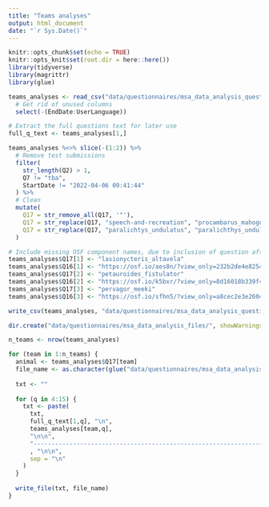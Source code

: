 ```yaml
---
title: "Teams analyses"
output: html_document
date: "`r Sys.Date()`"
---
```


```r
knitr::opts_chunk$set(echo = TRUE)
knitr::opts_knit$set(root.dir = here::here())
library(tidyverse)
library(magrittr)
library(glue)
```

```r
teams_analyses <- read_csv("data/questionnaires/msa_data_analysis_questionnaire_April 19, 2022_08.06.csv") %>%
  # Get rid of unused columns
  select(-(EndDate:UserLanguage))

# Extract the full questions text for later use
full_q_text <- teams_analyses[1,]

teams_analyses %<>% slice(-(1:2)) %>%
  # Remove test submissions
  filter(
    str_length(Q2) > 1,
    Q7 != "tba",
    StartDate != "2022-04-06 09:41:44"
  ) %>%
  # Clean
  mutate(
    Q17 = str_remove_all(Q17, '"'),
    Q17 = str_replace(Q17, "speech-and-recreation", "procambarus_mahogoni"),
    Q17 = str_replace(Q17, "paralichtys_undulatus", "paralichthys_undulatus")
  )

# Include missing OSF component names, due to inclusion of question after a few first submissions.
teams_analyses$Q17[1] <- "lasionycteris_altavela"
teams_analyses$Q16[1] <- "https://osf.io/aes8n/?view_only=232b2de4e8254af5832d63baa2a9450a"
teams_analyses$Q17[2] <- "petauroides_fistulator"
teams_analyses$Q16[2] <- "https://osf.io/k5bxr/?view_only=8d16018b339f4db58584bec4a89ccd0e"
teams_analyses$Q17[3] <- "pervagor_meeki"
teams_analyses$Q16[3] <- "https://osf.io/sfhn5/?view_only=a8cec2e3e26043f2ab0218c7a02694f2"

write_csv(teams_analyses, "data/questionnaires/msa_data_analysis_questionnaire_cleaned.csv")
```

```r
dir.create("data/questionnaires/msa_data_analysis_files/", showWarnings = FALSE)

n_teams <- nrow(teams_analyses)

for (team in 1:n_teams) {
  animal <- teams_analyses$Q17[team]
  file_name <- as.character(glue("data/questionnaires/msa_data_analysis_files/{animal}.txt"))
  
  txt <- ""
  
  for (q in 4:15) {
    txt <- paste(
      txt,
      full_q_text[1,q], "\n",
      teams_analyses[team,q],
      "\n\n",
      "------------------------------------------------------------------------"
      , "\n\n",
      sep = "\n"
    )
  }
  
  write_file(txt, file_name)
}
```

